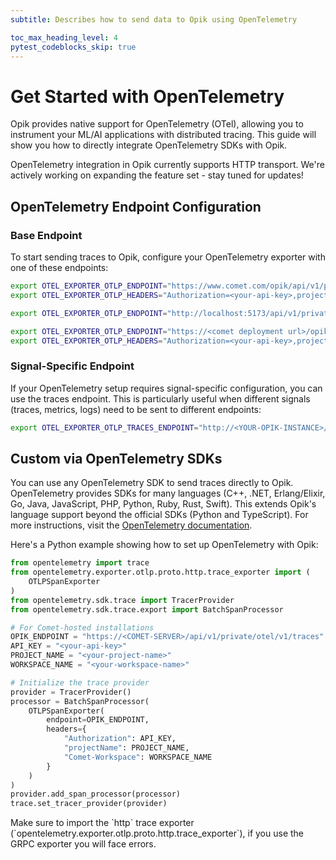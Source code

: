 ```yaml
---
subtitle: Describes how to send data to Opik using OpenTelemetry

toc_max_heading_level: 4
pytest_codeblocks_skip: true
---
```


# Get Started with OpenTelemetry

Opik provides native support for OpenTelemetry (OTel), allowing you to instrument
your ML/AI applications with distributed tracing. This guide will show you how
to directly integrate OpenTelemetry SDKs with Opik.

<Note>
  OpenTelemetry integration in Opik currently supports HTTP transport. We're actively working on expanding the feature
  set - stay tuned for updates!
</Note>

## OpenTelemetry Endpoint Configuration

### Base Endpoint

To start sending traces to Opik, configure your OpenTelemetry exporter with one of these endpoints:

<Tabs>
<Tab title="Opik Cloud">

```bash wordWrap
export OTEL_EXPORTER_OTLP_ENDPOINT="https://www.comet.com/opik/api/v1/private/otel"
export OTEL_EXPORTER_OTLP_HEADERS="Authorization=<your-api-key>,projectName=<your-project-name>,Comet-Workspace=<your-workspace-name>"
```

</Tab>
<Tab title="Self-hosted deployment">

```bash wordWrap
export OTEL_EXPORTER_OTLP_ENDPOINT="http://localhost:5173/api/v1/private/otel"
```

</Tab>
<Tab title="Enterprise deployment">

```bash wordWrap
export OTEL_EXPORTER_OTLP_ENDPOINT="https://<comet deployment url>/opik/api/v1/private/otel"
export OTEL_EXPORTER_OTLP_HEADERS="Authorization=<your-api-key>,projectName=<your-project-name>,Comet-Workspace=<your-workspace-name>"
```

</Tab>
</Tabs>

### Signal-Specific Endpoint

If your OpenTelemetry setup requires signal-specific configuration, you can use
the traces endpoint. This is particularly useful when different signals (traces,
metrics, logs) need to be sent to different endpoints:

```bash wordWrap
export OTEL_EXPORTER_OTLP_TRACES_ENDPOINT="http://<YOUR-OPIK-INSTANCE>/api/v1/private/otel/v1/traces"
```

## Custom via OpenTelemetry SDKs

You can use any OpenTelemetry SDK to send traces directly to Opik. OpenTelemetry
provides SDKs for many languages (C++, .NET, Erlang/Elixir, Go, Java, JavaScript,
PHP, Python, Ruby, Rust, Swift). This extends Opik's language support beyond the
official SDKs (Python and TypeScript). For more instructions, visit the
[OpenTelemetry documentation](https://opentelemetry.io/docs/languages/).

Here's a Python example showing how to set up OpenTelemetry with Opik:

```python wordWrap
from opentelemetry import trace
from opentelemetry.exporter.otlp.proto.http.trace_exporter import (
    OTLPSpanExporter
)
from opentelemetry.sdk.trace import TracerProvider
from opentelemetry.sdk.trace.export import BatchSpanProcessor

# For Comet-hosted installations
OPIK_ENDPOINT = "https://<COMET-SERVER>/api/v1/private/otel/v1/traces"
API_KEY = "<your-api-key>"
PROJECT_NAME = "<your-project-name>"
WORKSPACE_NAME = "<your-workspace-name>"

# Initialize the trace provider
provider = TracerProvider()
processor = BatchSpanProcessor(
    OTLPSpanExporter(
        endpoint=OPIK_ENDPOINT,
        headers={
            "Authorization": API_KEY,
            "projectName": PROJECT_NAME,
            "Comet-Workspace": WORKSPACE_NAME
        }
    )
)
provider.add_span_processor(processor)
trace.set_tracer_provider(provider)
```

<Warning>
  Make sure to import the `http` trace exporter (`opentelemetry.exporter.otlp.proto.http.trace_exporter`), if you use
  the GRPC exporter you will face errors.
</Warning>
